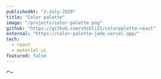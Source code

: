 ```yaml
---
publishedAt: "2-July-2020"
title: "Color palette"
image: "/projects/color-palette.png"
github: "https://github.com/shibli21/colorpalette-react"
external: "https://color-palette-jade.vercel.app/"
tech:
  - react
  - material ui
featured: false
---
```


<Image
  alt="Color palette"
  src="/projects/color-palette.png"
  height="9"
  width="19"
  layout="responsive"
  priority
/>
